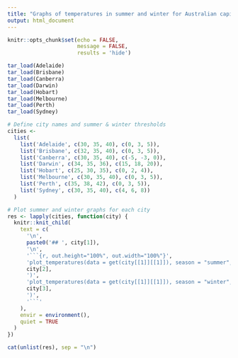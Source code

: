 ```yaml
---
title: "Graphs of temperatures in summer and winter for Australian capital cities"
output: html_document
---
```


```r
knitr::opts_chunk$set(echo = FALSE,
                      message = FALSE,
                      results = 'hide')
```

```r
tar_load(Adelaide)
tar_load(Brisbane)
tar_load(Canberra)
tar_load(Darwin)
tar_load(Hobart)
tar_load(Melbourne)
tar_load(Perth)
tar_load(Sydney)
```

```r
# Define city names and summer & winter thresholds
cities <-
  list(
    list('Adelaide', c(30, 35, 40), c(0, 3, 5)),
    list('Brisbane', c(32, 35, 40), c(0, 3, 5)),
    list('Canberra', c(30, 35, 40), c(-5, -3, 0)),
    list('Darwin', c(34, 35, 36), c(15, 18, 20)),
    list('Hobart', c(25, 30, 35), c(0, 2, 4)),
    list('Melbourne', c(30, 35, 40), c(0, 3, 5)),
    list('Perth', c(35, 38, 42), c(0, 3, 5)),
    list('Sydney', c(30, 35, 40), c(4, 6, 8))
  )

# Plot summer and winter graphs for each city
res <- lapply(cities, function(city) {
  knitr::knit_child(
    text = c(
      '\n',
      paste0('## ', city[1]),
      '\n',
      '```{r, out.height="100%", out.width="100%"}',
      'plot_temperatures(data = get(city[[1]][[1]]), season = "summer", thresholds = ',
      city[2],
      ')',
      'plot_temperatures(data = get(city[[1]][[1]]), season = "winter", thresholds = ',
      city[3],
      ')',
      '```'
    ),
    envir = environment(),
    quiet = TRUE
  )
})

cat(unlist(res), sep = "\n")
```